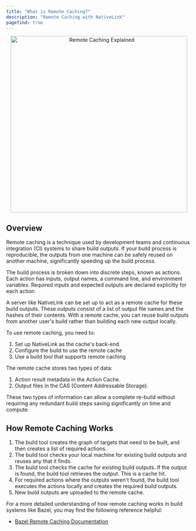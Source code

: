 ```yaml
---
title: "What is Remote Caching?"
description: "Remote Caching with NativeLink"
pagefind: true
---
```

<p align="center">
  <a href="https://youtu.be/agYwB20pY4Q">
      <img src="https://trace-github-resources.s3.us-east-2.amazonaws.com/harper-90-thumbnail.webp" alt="Remote Caching Explained" loading="lazy" width="480" />
  </a>
</p>

## Overview

Remote caching is a technique used by development teams and continuous
integration (CI) systems to share build outputs. If your build process is
reproducible, the outputs from one machine can be safely reused on another
machine, significantly speeding up the build process.

The build process is broken down into discrete steps, known as actions. Each
action has inputs, output names, a command line, and environment variables.
Required inputs and expected outputs are declared explicitly for each action.

A server like NativeLink can be set up to act as a remote cache for these build outputs. These
outputs consist of a list of output file names and the hashes of their contents.
With a remote cache, you can reuse build outputs from another user's build
rather than building each new output locally.

To use remote caching, you need to:

1. Set up NativeLink as the cache's back-end
2. Configure the build to use the remote cache
3. Use a build tool that supports remote caching

The remote cache stores two types of data:

1. Action result metadata in the Action Cache.
2. Output files in the CAS (Content Addressable Storage).

These two types of information can allow a complete
re-build without requiring any redundant build steps
saving significantly on time and compute.

## How Remote Caching Works

1. The build tool creates the graph of targets that need to be built, and then
   creates a list of required actions.
2. The build tool checks your local machine for existing build outputs and
   reuses any that it finds.
3. The build tool checks the cache for existing build outputs. If the output is
   found, the build tool retrieves the output. This is a cache hit.
4. For required actions where the outputs weren't found, the build tool
   executes the actions locally and creates the required build outputs.
5. New build outputs are uploaded to the remote cache.


For a more detailed understanding of how remote caching works in build systems
like Bazel, you may find the following reference helpful:

- [Bazel Remote Caching Documentation](https://bazel.build/remote/caching)
